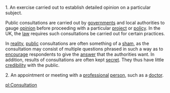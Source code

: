 1. An exercise carried out to establish detailed opinion on a particular subject.

Public consultations are carried out by [[government]]s and local authorities to gauge [[opinion]] before proceeding with a particular [[project]] or [[policy]]. In the UK, the [[law]] requires such consultations be carried out for certain practices.

In [[reality]], [[public]] consultations are often something of a [[sham]], as the consultation may consist of multiple questions phrased in such a way as to [[encourage]] respondents to give the [[answer]] that the authorities want. In addition, results of consultations are often kept [[secret]]. They thus have little [[credibility]] with the public.

2. An appointment or meeting with a [[professional]] [[person]], such as a [[doctor]].

[[pl:Consultation]]